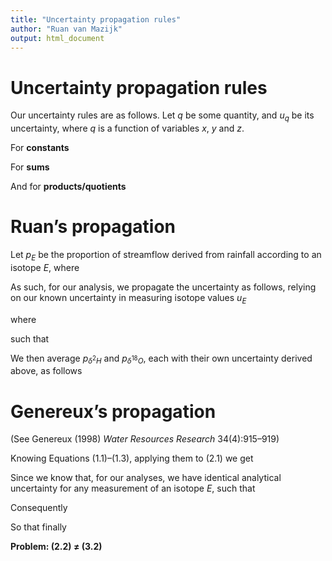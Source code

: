 ```yaml
---
title: "Uncertainty propagation rules"
author: "Ruan van Mazijk"
output: html_document
---
```


# Uncertainty propagation rules

Our uncertainty rules are as follows. Let $q$ be some quantity, and $u_q$ be its uncertainty, where $q$ is a function of variables $x$, $y$ and $z$.

For **constants**

\begin{align} \tag{1.1}
    q &= Bx \\
    \frac{u_q}{q} &= \frac{u_x}{x}
\end{align}

For **sums**

\begin{align} \tag{1.2}
    q &= x \pm y \pm z \\
    u_q &= \sqrt{u_x^2 +u_y^2 + u_z^2}
\end{align}

And for **products/quotients**

\begin{align} \tag{1.3}
    q &= xyz \\
    \frac{u_q}{|q|} &= \sqrt{
        \left( \frac{u_x}{x} \right)^2 + 
        \left( \frac{u_y}{y} \right)^2 + 
        \left( \frac{u_z}{z} \right)^2
    }
\end{align}

# Ruan's propagation

Let $p_E$ be the proportion of streamflow derived from rainfall according to an isotope $E$, where

\begin{align} \tag{2.1}
    p_E = \frac{E_{streamflow} - E_{baseflow}}{E_{rain} - E_{baseflow}}
\end{align}

As such, for our analysis, we propagate the uncertainty as follows, relying on our known uncertainty in measuring isotope values $u_E$

\begin{align}
    p_E &= \frac{E_{streamflow} - E_{baseflow}}{E_{rain} - E_{baseflow}} \\
    \therefore u_{p_E} &= |p_E| \sqrt{
        \left(
            \frac{
                u_{[E_{streamflow} - E_{baseflow}]}
            }{
                E_{streamflow} - E_{baseflow}
            } 
        \right)^2 + 
        \left( 
            \frac{
                u_{[E_{rain} - E_{baseflow}]}
            }{
                E_{rain} - E_{baseflow}
            } 
        \right)^2
    }
\end{align}

where

\begin{align}
    u_{[E_{streamflow} - E_{baseflow}]} = u_{[E_{rain} - E_{baseflow}]} = \sqrt{u_E^2 + u_E^2}
\end{align}

such that

\begin{align} \tag{2.2}
    u_{p_E} = |p_E| \sqrt{
        \left(
            \frac{
                \sqrt{u_E^2 + u_E^2}
            }{
                E_{streamflow} - E_{baseflow}
            } 
        \right)^2 + 
        \left( 
            \frac{
                \sqrt{u_E^2 + u_E^2}
            }{
                E_{rain} - E_{baseflow}
            } 
        \right)^2
    }
\end{align}

We then average $p_{\delta^{2}H}$ and $p_{\delta^{18}O}$, each with their own uncertainty derived above, as follows

\begin{align} \tag{2.3}
    p &= \frac{p_{\delta^{18}O} + p_{\delta^{2}H}}{2} \\
    \therefore u_p &= |p| \frac{
        \sqrt{u_{p_{\delta^{18}O}} + u_{p_{\delta^{2}H}}}
    }{
        p_{\delta^{18}O} + p_{\delta^{2}H}
    }
\end{align}

# Genereux's propagation

(See Genereux (1998) *Water Resources Research* 34(4):915--919)

Knowing Equations (1.1)--(1.3), applying them to (2.1) we get

\begin{align} \tag{3.1}
    u_{p_E} = \sqrt{
        \left(
            u_{E_{baseflow}} \frac{
                E_{rain} - E_{streamflow}
            }{
                \left( E_{rain} - E_{baseflow} \right)^2
            }
        \right)^2 +
        \left(
            u_{E_{rain}} \frac{
                E_{streamflow} - E_{baseflow}
            }{
                \left( E_{rain} - E_{baseflow} \right)^2
            }
        \right)^2 +
        \left(
            u_{E_{streamflow}} \frac{
                -1
            }{
                 E_{rain} - E_{baseflow}
            }
        \right)^2
    }
\end{align}

Since we know that, for our analyses, we have identical analytical uncertainty for any measurement of an isotope $E$, such that

\begin{align}
    u_{E_{streamflow}} = u_{E_{rain}} = u_{E_{baseflow}} = u_E
\end{align}

Consequently

\begin{align}
    u_{p_E} 
    &= \sqrt{
        \left(
            u_E \frac{
                E_{rain} - E_{streamflow}
            }{
                \left( E_{rain} - E_{baseflow} \right)^2
            }
        \right)^2 +
        \left(
            u_E \frac{
                E_{streamflow} - E_{baseflow}
            }{
                \left( E_{rain} - E_{baseflow} \right)^2
            }
        \right)^2 +
        \left(
            u_E \frac{
                -1
            }{
                 E_{rain} - E_{baseflow}
            }
        \right)^2
    } \\
    &= \sqrt{
        u_E^2 \left(
            \left(
                \frac{
                    E_{rain} - E_{streamflow}
                }{
                    \left( E_{rain} - E_{baseflow} \right)^2
                }
            \right)^2 +
            \left(
                \frac{
                    E_{streamflow} - E_{baseflow}
                }{
                    \left( E_{rain} - E_{baseflow} \right)^2
                }
            \right)^2 +
            \left(
                \frac{
                    -1
                }{
                     E_{rain} - E_{baseflow}
                }
            \right)^2
        \right)
    } \\
    &= \sqrt{
        u_E^2 \left(
            \left(
                \frac{
                    \left( 1 - p_E \right)
                }{
                    \left( E_{rain} - E_{baseflow} \right)
                }
            \right)^2 +
            \left(
                \frac{
                    p_E
                }{
                    \left( E_{rain} - E_{baseflow} \right)
                }
            \right)^2 +
            \frac{
                1
            }{
                 \left( E_{rain} - E_{baseflow} \right)^2
            }
        \right)
    } \\
    &= \sqrt{
        u_E^2 \left( \frac{
            \left( 1 - p_E \right)^2
        }{
            \left( E_{rain} - E_{baseflow} \right)^2
        } +
        \frac{
            p_E^2
        }{
            \left( E_{rain} - E_{baseflow} \right)^2
        } +
        \frac{
            1
        }{
             \left( E_{rain} - E_{baseflow} \right)^2
        } \right)
    } \\
    &= \sqrt{
        u_E^2 \frac{
            \left( 1 - p_E \right)^2 + p_E^2 + 1
        }{
            \left( E_{rain} - E_{baseflow} \right)^2
        }
    } \\
    &= u_E \frac{
        \left( 1 - p_E \right) + p_E + 1
    }{
        E_{rain} - E_{baseflow}
    } \\
\end{align}

So that finally

\begin{align} \tag{3.2}
    \therefore u_{p_E} = u_E \frac{2}{E_{rain} - E_{baseflow}}
\end{align}

**Problem: (2.2) ≠ (3.2)**
